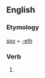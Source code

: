 ==English==

===Etymology===
[[spy]] + [[-eth]]

===Verb===
{{infl|en|verb form}}

# {{archaic third-person singular of|spy}}